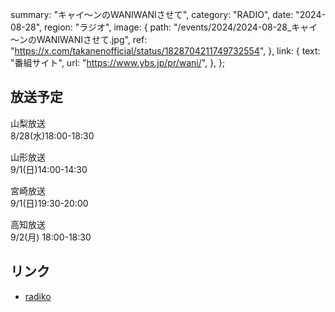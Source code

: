   summary: "キャイ～ンのWANIWANIさせて",
  category: "RADIO",
  date: "2024-08-28",
  region: "ラジオ",
  image: {
    path: "/events/2024/2024-08-28_キャイ～ンのWANIWANIさせて.jpg",
    ref: "https://x.com/takanenofficial/status/1828704211749732554",
  },
  link: {
    text: "番組サイト",
    url: "https://www.ybs.jp/pr/wani/",
  },
};

## 放送予定

山梨放送<br/>
8/28(水)18:00-18:30

山形放送<br/>
9/1(日)14:00-14:30

宮崎放送<br/>
9/1(日)19:30-20:00

高知放送<br/>
9/2(月) 18:00-18:30

## リンク

* [radiko](https://radiko.jp/r_seasons/10019371)